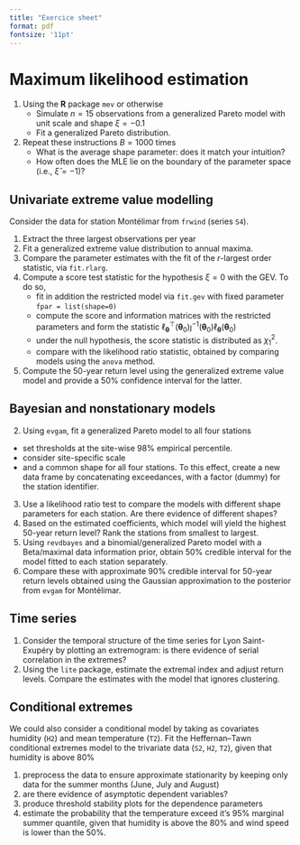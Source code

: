 ```yaml
---
title: "Exercice sheet"
format: pdf
fontsize: '11pt'
---
```


# Maximum likelihood estimation

1. Using the **R** package `mev` or otherwise
   - Simulate $n=15$ observations from a generalized Pareto model with unit scale and shape $\xi=-0.1$
   - Fit a generalized Pareto distribution.
2. Repeat these instructions $B=1000$ times
   - What is the average shape parameter: does it match your intuition?
   - How often does the MLE lie on the boundary of the parameter space (i.e., $\widehat{\xi} = -1$)?

## Univariate extreme value modelling

Consider the data for station Montélimar from `frwind` (series `S4`). 

1. Extract the three largest observations per year
2. Fit a generalized extreme value distribution to annual maxima.
3. Compare the parameter estimates with the fit of the $r$-largest order statistic, via `fit.rlarg`.
4. Compute a score test statistic for the hypothesis $\xi=0$ with the GEV. To do so,
   - fit in addition the restricted model via `fit.gev` with fixed parameter `fpar = list(shape=0)`
   - compute the score and information matrices with the restricted parameters and form the statistic $\ell_{\boldsymbol{\theta}}^\top(\boldsymbol{\theta}_0) \jmath^{-1}(\boldsymbol{\theta}_0) \ell_{\boldsymbol{\theta}}(\boldsymbol{\theta}_0)$
   - under the null hypothesis, the score statistic is distributed as $\chi^2_1$.
   - compare with the likelihood ratio statistic, obtained by comparing models using the `anova` method.
5. Compute the 50-year return level using the generalized extreme value model and provide a 50% confidence interval for the latter.



## Bayesian and nonstationary models

2. Using `evgam`, fit a generalized Pareto model to all four stations 
  - set thresholds at the site-wise 98% empirical percentile.
  - consider site-specific scale 
  - and a common shape for all four stations. 
To this effect, create a new data frame by concatenating exceedances, with a factor (dummy) for the station identifier.
3. Use a likelihood ratio test to compare the models with different shape parameters for each station. Are there evidence of different shapes?
3. Based on the estimated coefficients, which model will yield the highest 50-year return level? Rank the stations from smallest to largest.
4. Using `revdbayes` and a binomial/generalized Pareto model with a Beta/maximal data information prior, obtain 50% credible interval for the model fitted to each station separately.
5. Compare these with approximate 90% credible interval for 50-year return levels obtained using the Gaussian approximation to the posterior from `evgam` for Montélimar.

## Time series

1. Consider the temporal structure of the time series for Lyon Saint-Exupéry by plotting an extremogram: is there evidence of serial correlation in the extremes?
2. Using the `lite` package, estimate the extremal index and adjust return levels. Compare the estimates with the model that ignores clustering.

## Conditional extremes

We could also consider a conditional model by taking as covariates humidity (`H2`) and mean temperature (`T2`). Fit the Heffernan--Tawn conditional extremes model to the trivariate data (`S2`, `H2`, `T2`), given that humidity is above 80%

1. preprocess the data to ensure approximate stationarity by keeping only data for the summer months (June, July and August)
2. are there evidence of asymptotic dependent variables?
3. produce threshold stability plots for the dependence parameters
4. estimate the probability that the temperature exceed it's 95% marginal summer quantile, given that humidity is above the 80% and wind speed is lower than the 50%.

